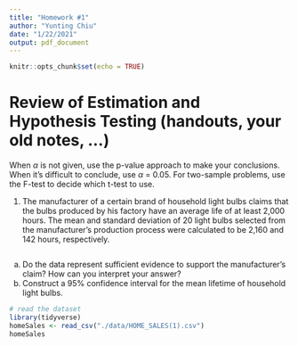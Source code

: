 ```yaml
---
title: "Homework #1"
author: "Yunting Chiu"
date: "1/22/2021"
output: pdf_document
---
```


```r
knitr::opts_chunk$set(echo = TRUE)
```

# Review of Estimation and Hypothesis Testing (handouts, your old notes, ...)
When $\alpha$ is not given, use the p-value approach to make your conclusions. When it’s difficult to conclude, use $\alpha$ = 0.05. For two-sample problems, use the F-test to decide which t-test to use.\

1. The manufacturer of a certain brand of household light bulbs claims that the bulbs produced by his factory have an average life of at least 2,000 hours. The mean and standard deviation of 20 light bulbs selected from the manufacturer’s production process were calculated to be 2,160 and 142 hours, respectively.
```r

```



(a) Do the data represent sufficient evidence to support the manufacturer’s claim? How can you interpret your answer?
(b) Construct a 95% confidence interval for the mean lifetime of household light bulbs.

```r
# read the dataset
library(tidyverse)
homeSales <- read_csv("./data/HOME_SALES(1).csv")
homeSales 
```